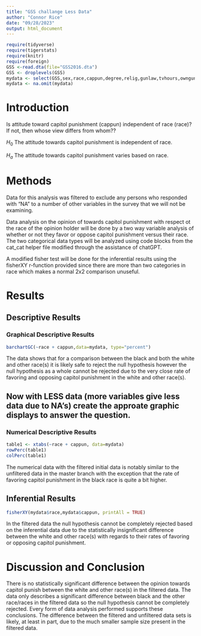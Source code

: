 ```yaml
---
title: "GSS challange Less Data"
author: "Connor Rice"
date: "09/28/2023"
output: html_document
---
```


```r
require(tidyverse)
require(tigerstats)
require(knitr)
require(foreign)
GSS <-read.dta(file="GSS2016.dta")
GSS <- droplevels(GSS)
mydata <- select(GSS,sex,race,cappun,degree,relig,gunlaw,tvhours,owngun,age,wordsum)
mydata <- na.omit(mydata)
```

# Introduction

<!--In this section you explain what you are trying to show.  Where did the data come from?  What is the research or other question you are trying to answer?.  If you skimp in this section expect to be marked down in your grade. Paint a picture of the project a couple of paragraphs is expected!-->

Is attitude toward capitol punishment (cappun) independent of race (race)?
If not, then whose view differs from whom??

$H_0$ The attitude towards capitol punishment is independent of race.

$H_a$ The attitude towards capitol punishment varies based on race.

# Methods

<!--Decide on your methods:  use "variable analysis" or other appropriate descriptors.  Make sure to choose at least one graphical method and at least one numerical method. Discuss what data manipulations may be needed for example sub-setting or other binning procedures and what sort of graphical displays and inferential tools will be used!-->

Data for this analysis was filtered to exclude any persons who responded with "NA" to a number of other variables in the survey that we will not be examining.

Data analysis on the opinion of towards capitol punishment with respect ot the race of the opinion holder will be done by a two way variable analysis of whether or not they favor or oppose capitol punishment versus their race. The two categorical data types will be analyzed using code blocks from the cat_cat helper file modified through the assistance of chatGPT.

A modified fisher test will be done for the inferential results using the fisherXY r-function provided since there are more than two categories in race which makes a normal 2x2 comparison unuseful. 

# Results

<!--Divide this section into two sub-sections:  One for your descriptive  results and one for your inferential results.!-->

## Descriptive Results

### Graphical Descriptive Results

<!--Graphical results here.  Make sure to show your code.  Provide appropriate labels for axes, giving units if possible, and provide a good title for the graph, too.  Use the graphical results to describe the patterns if any that exist in the data as focused toward the research question. Bottom line is to explain the features of the graph that are relevant to conforming or departing to what is expected by your null hypothesis !-->

```r
barchartGC(~race + cappun,data=mydata, type="percent")
```

The data shows that for a comparison between the black and both the white and other race(s) it is likely safe to reject the null hypothesis however the null hypothesis as a whole cannot be rejected due to the very close rate of favoring and opposing capitol punishment in the white and other race(s).

## Now with LESS data (more variables give less data due to NA's) create the approate graphic displays to answer the question.

### Numerical Descriptive Results

<!--Numerical results go here. Use the numerical results to describe the patterns if any that exist in the data as focused toward the research question!-->

```r
table1 <- xtabs(~race + cappun, data=mydata)
rowPerc(table1)
colPerc(table1)
```

The numerical data with the filtered initial data is notably similar to the unfiltered data in the master branch with the exception that the rate of favoring capitol punishment in the black race is quite a bit higher.

## Inferential Results

<!--State hypothesis clearly.  Make sure your discussion of the inferential test covers all the aspects that the test output produces, such as test statistic, p-value etc.  Make a decision about the null hypothesis, explain the assumptions on which the selected test/procedure was based, and why the chosen procedure satisfys the assumptions and is appropriate to answer the research question!-->

```r
fisherXY(mydata$race,mydata$cappun, printAll = TRUE)
```

In the filtered data the null hypothesis cannot be completely rejected based on the inferential data due to the statistically insignificant difference between the white and other race(s) with regards to their rates of favoring or opposing capitol punishment.

# Discussion and Conclusion

<!--Discussion and conclusion here.  If you found a relationship be sure to consider whether the relationship occurs because one of the variables causes the other, or whether they perhaps are related for some other reason.  Watch the chapter 6 videos from the GeorgeTown videos collection.!-->

There is no statistically significant difference between the opinion towards capitol punish between the white and other race(s) in the filtered data. The data only describes a significant difference between black and the other race/races in the filtered data so the null hypothesis cannot be completely rejected. Every form of data analysis performed supports these conclusions. The difference between the filtered and unfiltered data sets is likely, at least in part, due to the much smaller sample size present in the filtered data.
